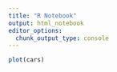```yaml
---
title: "R Notebook"
output: html_notebook
editor_options: 
  chunk_output_type: console
---
```


```r
plot(cars)
```


